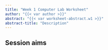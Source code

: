 ```yaml
---
title: "Week 1 Computer Lab Worksheet"
author: "{{< var author >}}"
abstract: "{{< var worksheet-abstract.w1 >}}"
abstract-title: "Description"
---
```


## Session aims
